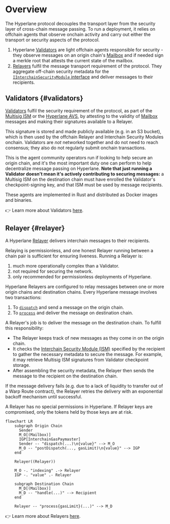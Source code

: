# Overview

The Hyperlane protocol decouples the transport layer from the security layer of cross-chain message passing. To run a deployment, it relies on offchain agents that observe onchain activity and carry out either the transport or security aspects of the protocol.

1. Hyperlane [Validators](#validator) are light offchain agents responsible for security - they observe messages on an origin chain's [Mailbox](docs/protocol/mailbox.mdx) and if needed sign a merkle root that attests the current state of the mailbox.
2. [Relayers](#relayer) fulfil the message transport requirement of the protocol. They aggregate off-chain security metadata for the [`IInterchainSecurityModule` interface](/docs/protocol/ISM/modular-security.mdx) and deliver messages to their recipients.

## Validators {#validators}

[Validators](docs/protocol/agents/validators.mdx) fulfil the security requirement of the protocol, as part of the [Multisig ISM](docs/protocol/ISM/multisig-ISM.mdx) or the [Hyperlane AVS](docs/protocol/economic-security/hyperlane-avs.mdx), by attesting to the validity of [Mailbox](docs/protocol/mailbox.mdx) messages and making their signatures available to a Relayer.

This signature is stored and made publicly available (e.g. in an S3 bucket), which is then used by the offchain Relayer and Interchain Security Modules onchain. Validators are _not_ networked together and do not need to reach consensus; they also do not regularly submit onchain transactions.

This is the agent community operators run if looking to help secure an origin chain, and it's the most important duty one can perform to help decentralize message passing on Hyperlane. **Note that just running a Validator doesn't mean it's actively contributing to securing messages:** a Multisig ISM on the destination chain must have enrolled the Validator's checkpoint-signing key, and that ISM must be used by message recipients.

These agents are implemented in Rust and distributed as Docker images and binaries.

👉 Learn more about Validators [here](docs/protocol/agents/validators.mdx).

## Relayer {#relayer}

A Hyperlane [Relayer](docs/protocol/agents/relayer.mdx) delivers interchain messages to their recipients.

Relaying is permissionless, and one honest Relayer running between a chain pair is sufficient for ensuring liveness. Running a Relayer is:

1. much more operationally complex than a Validator.
2. not required for securing the network.
3. only recommended for permissionless deployments of Hyperlane.

Hyperlane Relayers are configured to relay messages between one or more origin chains and destination chains.
Every Hyperlane message involves two transactions:

1. To [`dispatch`](docs/reference/messaging/send.mdx) and send a message on the origin chain.
2. To [`process`](docs/reference/messaging/receive.mdx) and deliver the message on destination chain.

A Relayer's job is to deliver the message on the destination chain. To fulfill this responsibility:

- The Relayer keeps track of new messages as they come in on the origin chain.
- It checks the [Interchain Security Module (ISM)](/docs/protocol/ISM/modular-security.mdx) specified by the recipient to gather the necessary metadata to secure the message. For example, it may retrieve Multisig ISM signatures from Validator checkpoint storage.
- After assembling the security metadata, the Relayer then sends the message to the recipient on the destination chain.

If the message delivery fails (e.g. due to a lack of liquidity to transfer out of a Warp Route contract), the Relayer retries the delivery with an exponential backoff mechanism until successful.

A Relayer has no special permissions in Hyperlane. If Relayer keys are compromised, only the tokens held by those keys are at risk.

```mermaid
flowchart LR
    subgraph Origin Chain
      Sender
      M_O[(Mailbox)]
      IGP[InterchainGasPaymaster]
      Sender -- "dispatch(...)\n{value}" --> M_O
      M_O -- "postDispatch(..., gasLimit)\n{value}" --> IGP
    end

    Relayer((Relayer))

    M_O -. "indexing" .-> Relayer
    IGP -. "value" .- Relayer

    subgraph Destination Chain
      M_D[(Mailbox)]
      M_D -- "handle(...)" --> Recipient
    end

    Relayer -- "process{gasLimit}(...)" --> M_D
```

👉 Learn more about Relayers [here](docs/protocol/agents/relayer.mdx).

